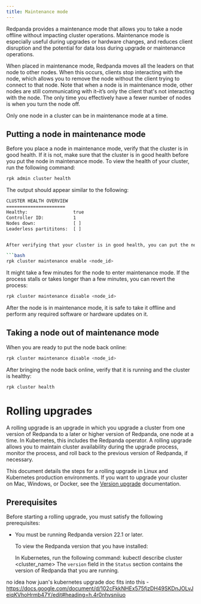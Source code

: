 ```yaml
---
title: Maintenance mode
---
```


Redpanda provides a maintenance mode that allows you to take a node offline without impacting cluster operations. Maintenance mode is especially useful during upgrades or hardware changes, and reduces client disruption and the potential for data loss during upgrade or maintenance operations. 

When placed in maintenance mode, Redpanda moves all the leaders on that node to other nodes. When this occurs, clients stop interacting with the node, which allows you to remove the node without the client trying to connect to that node. Note that when a node is in maintenance mode, other nodes are still communicating with it–it’s only the client that's not interacting with the node. The only time you effectively have a fewer number of nodes is when you turn the node off.

Only one node in a cluster can be in maintenance mode at a time. 

## Putting a node in maintenance mode

Before you place a node in maintenance mode, verify that the cluster is in good health. If it is not, make sure that the cluster is in good health before you put the node in maintenance mode. 
To view the health of your cluster, run the following command: 

```bash
rpk admin cluster health
```

The output should appear similar to the following:

```bash
CLUSTER HEALTH OVERVIEW
======================
Healthy:                 true
Controller ID:           1
Nodes down:              [ ]
Leaderless partititons:  [ ]


After verifying that your cluster is in good health, you can put the node into maintenance mode:

```bash
rpk cluster maintenance enable <node_id>
```

It might take a few minutes for the node to enter maintenance mode. 
If the process stalls or takes longer than a few minutes, you can revert the process: 

```bash
rpk cluster maintenance disable <node_id>
```

After the node is in maintenance mode, it is safe to take it offline and perform any required software or hardware updates on it. 

## Taking a node out of maintenance mode

When you are ready to put the node back online: 

```bash
rpk cluster maintenance disable <node_id> 
```

After bringing the node back online, verify that it is running and the cluster is healthy: 

```bash
rpk cluster health
```


# Rolling upgrades

A rolling upgrade is an upgrade in which you upgrade a cluster from one version of Redpanda to a later or higher version of Redpanda, one node at a time. In Kubernetes, this includes the Redpanda operator. A rolling upgrade allows you to maintain cluster availability during the upgrade process, monitor the process, and roll back to the previous version of Redpanda, if necessary. 

This document details the steps for a rolling upgrade in Linux and Kubernetes production environments. If you want to upgrade your cluster on Mac, Windows, or Docker, see the [Version upgrade](/docs/cluster-administration/version-upgrade) documentation.


## Prerequisites 

Before starting a rolling upgrade, you must satisfy the following prerequisites:

- You must be running  Redpanda version 22.1 or later. 

    To view the Redpanda version that you have installed: 

	In Kubernetes, run the following command: 
	kubectl describe cluster <cluster_name>
	The `version` field in the `Status` section contains the version of Redpanda that you are running. 


no idea how juan's kubernetes upgrade doc fits into this - 
https://docs.google.com/document/d/102cFkkNHEx575fjzDH49SKDnJOLvJeiqKVhoHrmb47Y/edit#heading=h.4r0nhvsniiuo
